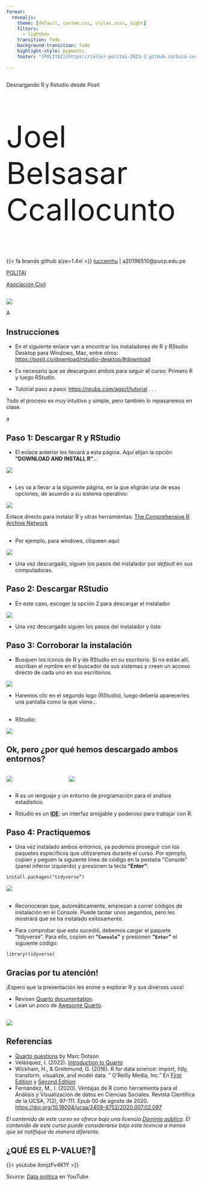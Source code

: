 ```yaml
---
format:
  revealjs: 
    theme: [default, custom.css, styles.scss, night]
    filters:
      - lightbox
    transition: fade
    background-transition: fade
    highlight-style: pygments
    footer: "[POLITAI](https://taller-politai-2023-2.github.io/Guia-instalacion-R/)"

---
```


##  {.title}

::: r-fit-text
Descargando R y Rstudio desde [Posit]{.flow}
:::

::: {style="font-size: 80px"}
Joel Belsasar Ccallocunto
:::

{{< fa brands github size=1.4xl >}} [luccemhu](https://github.com/luccemhu) | <i class="fas fa-envelope"></i> a20196510@pucp.edu.pe

[POLITAI](https://revistas.pucp.edu.pe/index.php/politai)

[Asociación Civil](https://www.instagram.com/politai_asoc_civil/)

## 

![](images/politai.png){fig-align="center"}

::: notes
A
:::

## Instrucciones {.small}

-   En el siguiente enlace van a encontrar los instaladores de R y RStudio Desktop para Windows, Mac, entre otros: <https://posit.co/download/rstudio-desktop/#download>

-   Es necesario que se descarguen ambos para seguir el curso: Primero R y luego RStudio.

-   Tutorial paso a paso: <https://rpubs.com/agscl/tutorial>
. . .

Todo el proceso es muy intuitivo y simple, pero también lo repasaremos en clase.

::: notes

a

:::

## Paso 1: [Descargar R y RStudio]{.flow} {.r-stretch}

-   El enlace anterior les llevará a esta página. Aquí elijan la opción **"DOWNLOAD AND INSTALL R"**...

![](./images/paso1.jpg)

## 

-   Les va a llevar a la siguiente página, en la que eligirán una de esas opciones, de acuerdo a su sistema operativo:

![](./images/paso1-b.jpg)

::: aside
Enlace directo para instalar R y otras herramientas: [The Comprehensive R Archive Network](https://cran.r-project.org/)
::: 

##

-   Por ejemplo, para windows, cliqueen aquí:

![](./images/paso1-d.jpg)

-   Una vez descargado, siguen los pasos del instalador por *default* en sus computadoras.

## Paso 2: Descargar RStudio

-   En este caso, escoger la opción 2 para descargar el instalador


![](./images/paso2.jpg)

-   Una vez descargado siguen los pasos del instalador y listo

## Paso 3: Corroborar la instalación

-   Busquen los íconos de R y de RStudio en su escritorio. Si no están allí, escriban el nombre en el buscador de sus sistemas y creen un acceso directo de cada uno en sus escritorios. 


![](./images/R_RStudiologo.jpg)

-   Haremos clic en el segundo logo (RStudio), luego debería aparecerles una pantalla como la que viene...

##

- RStudio:

![](./images/paso3.jpg)

## Ok, pero ¿por qué hemos descargado ambos entornos?

:::: {.columns}

::: {.column width="30%"}

![](./images/R-basic.jpg)
:::

::: {.column width="70%"}

![](./images/Rstudio.jpg)
:::

::::

- R es un lenguaje y un entorno de programación para el análisis estadístico. 

-   Rstudio es un **[IDE](https://posit.co/products/open-source/rstudio/)**: un interfaz amigable y poderoso para trabajar con R.

## Paso 4: Practiquemos

-   Una vez instalado ambos entornos, ya podemos proseguir con los paquetes específicos que utilizaremos durante el curso. Por ejemplo, copien y peguen la siguiente linea de código en la pestaña "Console" (panel inferior izquierdo) y presionen la tecla **"Enter"**:

```` markdown
install.packages("tidyverse”)
````

![](./images/paso4.jpg)

## 
-   Reconocerán que, automáticamente, empiezan a correr códigos de instalación en el Console. Puede tardar unos segundos, pero les mostrará que se ha instalado exitosamente.

-    Para comprobar que esto sucedió, debemos cargar el paquete "tidyverse". Para ello, copien  en **"`Console`"** y presionen **"`Enter`"** el siguiente código:

```` markdown
library(tidyverse)
````

## Gracias por tu atención!

¡Espero que la presentación les anime a explorar R y sus diversos usos!

-   Revisen [Quarto documentation](https://quarto.org/).
-   Lean un poco de [Awesome Quarto](https://github.com/mcanouil/awesome-quarto).

##
![](images/politai2.png){fig-align="center"}

## Referencias

-   [Quarto questions](https://occasionaldivergences.com/posts/quarto-questions/) by Marc Dotson
-   Velásquez, I. (2022). [Introduction to Quarto](https://github.com/ivelasq/2022-10-27_intro-to-quarto)
-   Wickham, H., & Grolemund, G. (2016). R for data science: import, tidy, transform, visualize, and model data. " O'Reilly Media, Inc." En [First Edition](https://r4ds.had.co.nz/) y [Second Edition](https://r4ds.hadley.nz/) 
-   Fernández, M., I. (2020). Ventajas de R como herramienta para el Análisis y Visualización de datos en Ciencias Sociales. Revista Científica de la UCSA, 7(2), 97-111. Epub 00 de agosto de 2020. <https://doi.org/10.18004/ucsa/2409-8752/2020.007.02.097>

::: aside
*El contenido de este curso se ofrece bajo una licencia [Dominio público](https://en.wikipedia.org/wiki/Public_domain). El contenido de este curso puede considerarse bajo esta licencia a menos que se notifique de manera diferente.* 
:::

## ¿QUÉ ES EL P-VALUE?🎲 {.r-stretch}

{{< youtube ibmjzFv4K1Y >}}

::: aside
Source: [Data política](https://www.youtube.com/@Datapolitica) en YouTube
:::